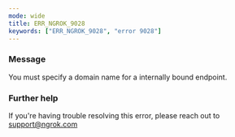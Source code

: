 ```yaml
---
mode: wide
title: ERR_NGROK_9028
keywords: ["ERR_NGROK_9028", "error 9028"]
---
```



### Message

You must specify a domain name for a internally bound endpoint.

<ErrorDetails />

### Further help

If you're having trouble resolving this error, please reach out to [support@ngrok.com](mailto:support@ngrok.com?subject=Help%20with%20ERR_NGROK_9028)

